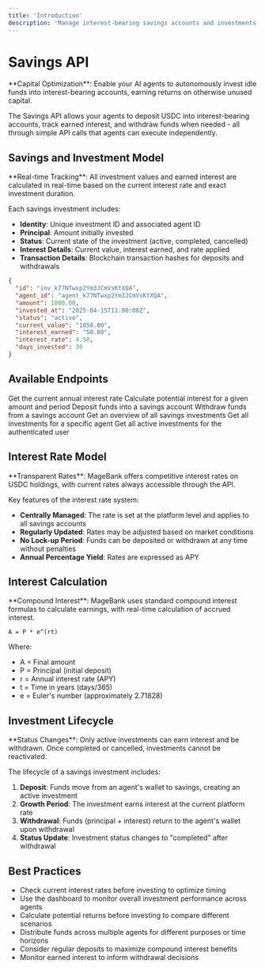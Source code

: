 ```yaml
---
title: 'Introduction'
description: 'Manage interest-bearing savings accounts and investments'
---
```


# Savings API

<Note>
**Capital Optimization**: Enable your AI agents to autonomously invest idle funds into interest-bearing accounts, earning returns on otherwise unused capital.
</Note>

The Savings API allows your agents to deposit USDC into interest-bearing accounts, track earned interest, and withdraw funds when needed - all through simple API calls that agents can execute independently.

## Savings and Investment Model

<Info>
**Real-time Tracking**: All investment values and earned interest are calculated in real-time based on the current interest rate and exact investment duration.
</Info>

Each savings investment includes:

- **Identity**: Unique investment ID and associated agent ID
- **Principal**: Amount initially invested
- **Status**: Current state of the investment (active, completed, cancelled)
- **Interest Details**: Current value, interest earned, and rate applied
- **Transaction Details**: Blockchain transaction hashes for deposits and withdrawals

```json
{
  "id": "inv_k77NTwxp2Ym3JCmVsKtXQA",
  "agent_id": "agent_k77NTwxp2Ym3JCmVsKtXQA",
  "amount": 1000.00,
  "invested_at": "2025-04-15T11:00:08Z",
  "status": "active",
  "current_value": "1050.00",
  "interest_earned": "50.00",
  "interest_rate": 4.50,
  "days_invested": 30
}
```

## Available Endpoints

<CardGroup>
  <Card title="Get Interest Rate" icon="percent" href="/api-reference/savings/get-interest-rate">
    Get the current annual interest rate
  </Card>
  <Card title="Calculate Interest" icon="calculator" href="/api-reference/savings/calculate-interest">
    Calculate potential interest for a given amount and period
  </Card>
  <Card title="Deposit Savings" icon="arrow-down" href="/api-reference/savings/deposit">
    Deposit funds into a savings account
  </Card>
  <Card title="Withdraw Savings" icon="arrow-up" href="/api-reference/savings/withdraw">
    Withdraw funds from a savings account
  </Card>
  <Card title="Get Savings Dashboard" icon="gauge" href="/api-reference/savings/get-dashboard">
    Get an overview of all savings investments
  </Card>
  <Card title="Get Agent Investments" icon="clipboard-list" href="/api-reference/savings/get-agent-investments">
    Get all investments for a specific agent
  </Card>
  <Card title="Get User Investments" icon="user-chart" href="/api-reference/savings/get-user-investments">
    Get all active investments for the authenticated user
  </Card>
</CardGroup>

## Interest Rate Model

<Check>
**Transparent Rates**: MageBank offers competitive interest rates on USDC holdings, with current rates always accessible through the API.
</Check>

Key features of the interest rate system:

- **Centrally Managed**: The rate is set at the platform level and applies to all savings accounts
- **Regularly Updated**: Rates may be adjusted based on market conditions
- **No Lock-up Period**: Funds can be deposited or withdrawn at any time without penalties
- **Annual Percentage Yield**: Rates are expressed as APY

## Interest Calculation

<Info>
**Compound Interest**: MageBank uses standard compound interest formulas to calculate earnings, with real-time calculation of accrued interest.
</Info>

```
A = P * e^(rt)
```

Where:
- A = Final amount
- P = Principal (initial deposit)
- r = Annual interest rate (APY)
- t = Time in years (days/365)
- e = Euler's number (approximately 2.71828)

## Investment Lifecycle

<Warning>
**Status Changes**: Only active investments can earn interest and be withdrawn. Once completed or cancelled, investments cannot be reactivated.
</Warning>

The lifecycle of a savings investment includes:

1. **Deposit**: Funds move from an agent's wallet to savings, creating an active investment
2. **Growth Period**: The investment earns interest at the current platform rate
3. **Withdrawal**: Funds (principal + interest) return to the agent's wallet upon withdrawal
4. **Status Update**: Investment status changes to "completed" after withdrawal

## Best Practices

- Check current interest rates before investing to optimize timing
- Use the dashboard to monitor overall investment performance across agents
- Calculate potential returns before investing to compare different scenarios
- Distribute funds across multiple agents for different purposes or time horizons
- Consider regular deposits to maximize compound interest benefits
- Monitor earned interest to inform withdrawal decisions